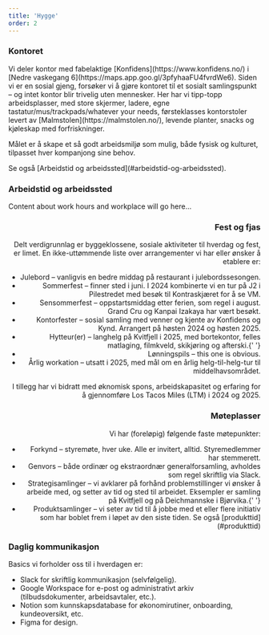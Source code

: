 ```yaml
---
title: 'Hygge'
order: 2
---
```



<Prose align="left" wide="true">
  <h3 id="kontoret">Kontoret</h3>
  <p>
    Vi deler kontor med fabelaktige [Konfidens](https://www.konfidens.no/) i [Nedre vaskegang
    6](https://maps.app.goo.gl/3pfyhaaFU4fvrdWe6). Siden vi er en sosial gjeng, forsøker vi å gjøre
    kontoret til et sosialt samlingspunkt – og intet kontor blir trivelig uten mennesker. Her har vi
    tipp-topp arbeidsplasser, med store skjermer, ladere, egne tastatur/mus/trackpads/whatever your
    needs, førsteklasses kontorstoler levert av [Malmstolen](https://malmstolen.no/), levende
    planter, snacks og kjøleskap med forfriskninger.
  </p>
  <p>
    Målet er å skape et så godt arbeidsmiljø som mulig, både fysisk og kulturet, tilpasset hver
    kompanjong sine behov.
  </p>
  <p>Se også [Arbeidstid og arbeidssted](#arbeidstid-og-arbeidssted).</p>
</Prose>

<Prose align="left" wide="true">
  <h3 id="arbeidstid-og-arbeidssted">Arbeidstid og arbeidssted</h3>
  <p>Content about work hours and workplace will go here...</p>
</Prose>

<Prose align="right" wide="true">
  <h3 id="fest-og-fjas">Fest og fjas</h3>
  <p>
    Delt verdigrunnlag er byggeklossene, sosiale aktiviteter til hverdag og fest, er limet. En
    ikke-uttømmende liste over arrangementer vi har eller ønsker å etablere er:
  </p>
</Prose>

<Prose align="right">
  <ul>
    <li>Julebord – vanligvis en bedre middag på restaurant i julebordssesongen.</li>
    <li>
      Sommerfest – finner sted i juni. I 2024 kombinerte vi en tur på J2 i Pilestredet med besøk til
      Kontraskjæret for å se VM.
    </li>
    <li>
      Sensommerfest – oppstartsmiddag etter ferien, som regel i august. Grand Cru og Kanpai Izakaya
      har vært besøkt.
    </li>
    <li>
      Kontorfester – sosial samling med venner og kjente av Konfidens og Kynd. Arrangert på høsten
      2024 og høsten 2025.
    </li>
    <li>
      Hytteur(er) – langhelg på Kvitfjell i 2025, med bortekontor, felles matlaging, filmkveld,
      skikjøring og afterski.{' '}
    </li>
    <li>Lønningspils – this one is obvious.</li>
    <li>
      Årlig workation – utsatt i 2025, med mål om en årlig helg-til-helg-tur til middelhavsområdet.
    </li>
  </ul>
</Prose>

<Prose align="right" wide="true">
  <p>
    I tillegg har vi bidratt med øknomisk spons, arbeidskapasitet og erfaring for å gjennomføre Los
    Tacos Miles (LTM) i 2024 og 2025.
  </p>
</Prose>

<Prose align="right" wide="true">
  <h3 id="moteplasser">Møteplasser</h3>
  <p>Vi har (foreløpig) følgende faste møtepunkter:</p>
  <ul>
    <li>Forkynd – styremøte, hver uke. Alle er invitert, alltid. Styremedlemmer har stemmerett.</li>
    <li>
      Genvors – både ordinær og ekstraordnær generalforsamling, avholdes som regel skriftlig via
      Slack.
    </li>
    <li>
      Strategisamlinger – vi avklarer på forhånd problemstillinger vi ønsker å arbeide med, og
      setter av tid og sted til arbeidet. Eksempler er samling på Kvitfjell og på Deichmannske i
      Bjørvika.{' '}
    </li>
    <li>
      Produktsamlinger – vi seter av tid til å jobbe med et eller flere initiativ som har boblet
      frem i løpet av den siste tiden. Se også [produkttid](#produkttid)
    </li>
  </ul>
</Prose>

<Prose align="left" wide="true">
  <h3 id="daglig-kommunikasjon">Daglig kommunikasjon</h3>
  <p>Basics vi forholder oss til i hverdagen er:</p>
  <ul>
    <li>Slack for skriftlig kommunikasjon (selvfølgelig).</li>
    <li>
      Google Workspace for e-post og administrativt arkiv (tilbudsdokumenter, arbeidsavtaler, etc.).
    </li>
    <li>Notion som kunnskapsdatabase for økonomirutiner, onboarding, kundeoversikt, etc.</li>
    <li>Figma for design.</li>
  </ul>
</Prose>

